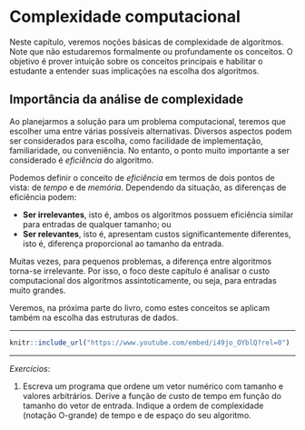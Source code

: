 # Complexidade computacional

Neste capítulo, veremos noções básicas de complexidade de algoritmos.  Note que não
estudaremos formalmente ou profundamente os conceitos.  O objetivo é prover intuição sobre
os conceitos principais e habilitar o estudante a entender suas implicações na escolha dos
algoritmos.

## Importância da análise de complexidade

Ao planejarmos a solução para um problema computacional, teremos que escolher uma entre
várias possíveis alternativas.  Diversos aspectos podem ser considerados para escolha,
como facilidade de implementação, familiaridade, ou conveniência.  No entanto, o ponto
muito importante a ser considerado é *eficiência* do algoritmo.

Podemos definir o conceito de *eficiência* em termos de dois pontos de vista:
de *tempo* e de *memória*.  Dependendo da situação, as diferenças de eficiência podem:

- **Ser irrelevantes**, isto é, ambos os algoritmos possuem eficiência similar para
  entradas de qualquer tamanho; ou
- **Ser relevantes**, isto é, apresentam custos significantemente diferentes, isto é,
  diferença proporcional ao tamanho da entrada.

Muitas vezes, para pequenos problemas, a diferença entre algoritmos torna-se irrelevante.
Por isso, o foco deste capítulo é analisar o custo computacional dos algoritmos
assintoticamente, ou seja, para entradas muito grandes.

Veremos, na próxima parte do livro, como estes conceitos se aplicam também na escolha das
estruturas de dados.


----

```r
knitr::include_url("https://www.youtube.com/embed/i49jo_OYblQ?rel=0")
```

----

*Exercícios*:

1. Escreva um programa que ordene um vetor numérico com tamanho e valores arbitrários.
   Derive a função de custo de tempo em função do tamanho do vetor de entrada.
   Indique a ordem de complexidade (notação O-grande) de tempo e de espaço do seu algoritmo.

<!-- vim: set spell spelllang=pt tw=90: -->
